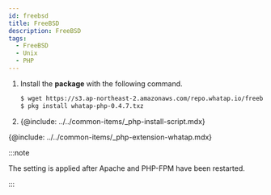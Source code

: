 ```yaml
---
id: freebsd
title: FreeBSD
description: FreeBSD
tags:
  - FreeBSD
  - Unix
  - PHP
---
```


<!-- 리포지토리 등록? -->

<!-- 와탭 리포지토리(Repository)를 등록하세요.-->

1.  Install the **package** with the following command.

    ```bash title=SH
    $ wget https://s3.ap-northeast-2.amazonaws.com/repo.whatap.io/freebsd/10/whatap-php-0.4.7.txz
    $ pkg install whatap-php-0.4.7.txz
    ```

2.  {@include: ../../common-items/_php-install-script.mdx}

{@include: ../../common-items/_php-extension-whatap.mdx} 

:::note

The setting is applied after Apache and PHP-FPM have been restarted.

:::
